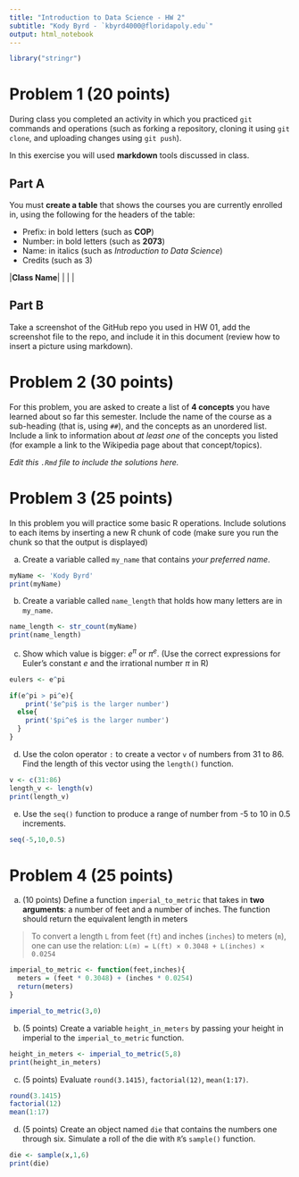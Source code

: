 ---
title: "Introduction to Data Science - HW 2"
subtitle: "Kody Byrd - `kbyrd4000@floridapoly.edu`"
output: html_notebook
---
```{r}
library("stringr")
```




# Problem 1 (20 points)

During class you completed an activity in which you practiced `git` commands and operations (such as forking a repository, cloning it using `git clone`, and uploading changes using `git push`).

In this exercise you will used **markdown** tools discussed in class. 

## Part A

You must **create a table** that shows the courses you are currently enrolled in, using the following for the headers of the table: 

- Prefix: in bold letters (such as **COP**)
- Number: in bold letters (such as **2073**)
- Name: in italics (such as _Introduction to Data Science_)
- Credits (such as 3)

|**Class Name**|
|
|
|



## Part B


Take a screenshot of the GitHub repo you used in HW 01, add the screenshot file to the repo, and include it in this document (review how to insert a picture using markdown).




# Problem 2 (30 points)

For this problem, you are asked to create a list of **4 concepts** you have learned about so far this semester. Include the name of the course as a sub-heading (that is, using `##`), and the concepts as an unordered list. Include a link to information about _at least one_ of the concepts you listed (for example a link to the Wikipedia page about that concept/topics).

_Edit this `.Rmd` file to include the solutions here._



# Problem 3 (25 points)

In this problem you will practice some basic R operations. Include solutions to each items by inserting a new R chunk of code (make sure you run the chunk so that the output is displayed)


(a) Create a variable called `my_name` that contains _your preferred name_.

```{r}
myName <- 'Kody Byrd'
print(myName)
```


(b) Create a variable called `name_length` that holds how many letters are in `my_name`.

```{r}
name_length <- str_count(myName)
print(name_length)
```


(c) Show which value is bigger: $e^\pi$ or $\pi^e$. (Use the correct expressions for Euler's constant $e$ and the irrational number $\pi$ in R)




```{r}
eulers <- e^pi
```


```{r}
if(e^pi > pi^e){
    print('$e^pi$ is the larger number')
  else{
    print('$pi^e$ is the larger number')
  }
}
```


(d) Use the colon operator `:` to create a vector `v` of numbers from 31 to 86. Find the length of this vector using the `length()` function.


```{r}
v <- c(31:86)
length_v <- length(v)
print(length_v)
```

(e) Use the `seq()` function to produce a range of number from -5 to 10 in 0.5 increments.

```{r}
seq(-5,10,0.5)
```



# Problem 4 (25 points)

(a) (10 points) Define a function `imperial_to_metric` that takes in **two arguments**: a number of feet and a number of inches. The function should return the equivalent length in meters

> To convert a length `L` from feet (`ft`) and inches (`inches`) to meters (`m`), one can use the relation: `L(m) = L(ft) × 0.3048 + L(inches) × 0.0254`

```{r}
imperial_to_metric <- function(feet,inches){
  meters = (feet * 0.3048) + (inches * 0.0254)
  return(meters)
}
```


```{r}
imperial_to_metric(3,0)
```




(b) (5 points) Create a variable `height_in_meters` by passing your height in imperial to the `imperial_to_metric` function.

```{r}
height_in_meters <- imperial_to_metric(5,8)
print(height_in_meters)
```



(c) (5 points) Evaluate `round(3.1415)`, `factorial(12)`, `mean(1:17)`.

```{r}
round(3.1415)
factorial(12)
mean(1:17)
```


(d) (5 points) Create an object named `die` that contains the numbers one through six. Simulate a roll of the die with `R`’s `sample()` function. 

```{r}
die <- sample(x,1,6)
print(die)
```



